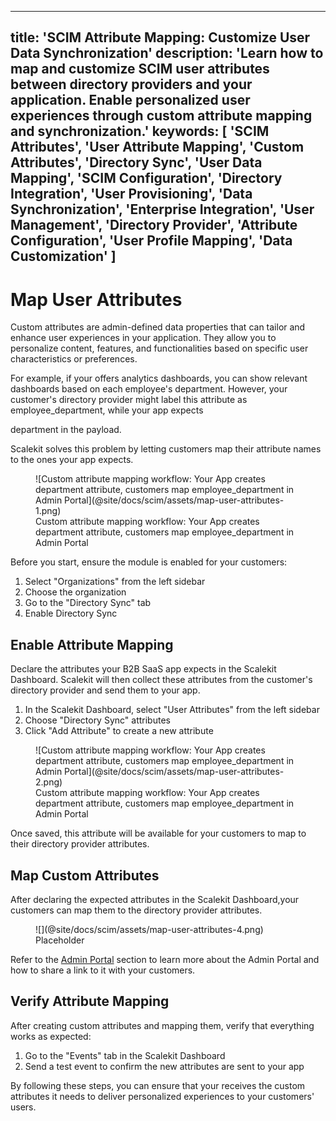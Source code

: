 
---
title: 'SCIM Attribute Mapping: Customize User Data Synchronization'
description: 'Learn how to map and customize SCIM user attributes between directory providers and your application. Enable personalized user experiences through custom attribute mapping and synchronization.'
keywords: [
  'SCIM Attributes',
  'User Attribute Mapping',
  'Custom Attributes',
  'Directory Sync',
  'User Data Mapping',
  'SCIM Configuration',
  'Directory Integration',
  'User Provisioning',
  'Data Synchronization',
  'Enterprise Integration',
  'User Management',
  'Directory Provider',
  'Attribute Configuration',
  'User Profile Mapping',
  'Data Customization'
]
---

# Map User Attributes

Custom attributes are admin-defined data properties that can tailor and enhance user experiences in
your application. They allow you to personalize content, features, and functionalities based on
specific user characteristics or preferences.

For example, if your <TermTip jargon="app" /> offers analytics dashboards, you can show relevant
dashboards based on each employee's department. However, your customer's directory provider might
label this attribute as <SimpleCode>employee_department</SimpleCode>, while your app expects

<SimpleCode>department</SimpleCode> in the payload.

Scalekit solves this problem by letting customers map their attribute names to the ones your app
expects.

<figure className="width-75">
  ![Custom attribute mapping workflow: Your App creates department attribute, customers map
  employee_department in Admin Portal](@site/docs/scim/assets/map-user-attributes-1.png)
  <figcaption>
    Custom attribute mapping workflow: Your App creates department attribute, customers map
    employee_department in Admin Portal
  </figcaption>
</figure>

Before you start, ensure the <TermTip jargon="Directory Sync" /> module is enabled for your
customers:

1. Select "Organizations" from the left sidebar
2. Choose the organization
3. Go to the "Directory Sync" tab
4. Enable Directory Sync

## Enable Attribute Mapping

Declare the attributes your B2B SaaS app expects in the Scalekit Dashboard. Scalekit will then
collect these attributes from the customer's directory provider and send them to your app.

1. In the Scalekit Dashboard, select "User Attributes" from the left sidebar
2. Choose "Directory Sync" attributes
3. Click "Add Attribute" to create a new attribute

<figure className="width-50">
  ![Custom attribute mapping workflow: Your App creates department attribute, customers map
  employee_department in Admin Portal](@site/docs/scim/assets/map-user-attributes-2.png)
  <figcaption>
    Custom attribute mapping workflow: Your App creates department attribute, customers map
    employee_department in Admin Portal
  </figcaption>
</figure>

Once saved, this attribute will be available for your customers to map to their directory provider
attributes.

## Map Custom Attributes

After declaring the expected attributes in the Scalekit Dashboard,your customers can map them to the
directory provider attributes.

<figure className="width-75">
  ![](@site/docs/scim/assets/map-user-attributes-4.png)
  <figcaption>Placeholder</figcaption>
</figure>

Refer to the [Admin Portal](./admin-portal.mdx) section to learn more about the Admin Portal and how
to share a link to it with your customers.

## Verify Attribute Mapping

After creating custom attributes and mapping them, verify that everything works as expected:

1. Go to the "Events" tab in the Scalekit Dashboard
2. Send a test event to confirm the new attributes are sent to your app

By following these steps, you can ensure that your <TermTip jargon="B2B app" /> receives the custom
attributes it needs to deliver personalized experiences to your customers' users.
